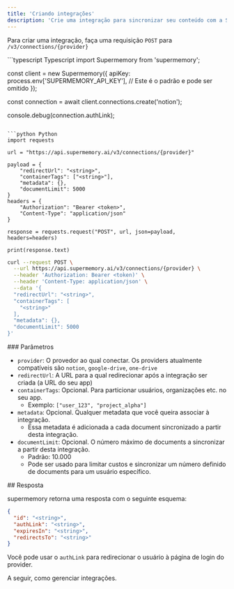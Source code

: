 ```yaml
---
title: 'Criando integrações'
description: 'Crie uma integração para sincronizar seu conteúdo com a Supermemory'
---
```


Para criar uma integração, faça uma requisição `POST` para `/v3/connections/{provider}`

<CodeGroup>
```typescript Typescript
import Supermemory from 'supermemory';

const client = new Supermemory({
  apiKey: process.env['SUPERMEMORY_API_KEY'], // Este é o padrão e pode ser omitido
});

const connection = await client.connections.create('notion');

console.debug(connection.authLink);
```

```python Python
import requests

url = "https://api.supermemory.ai/v3/connections/{provider}"

payload = {
    "redirectUrl": "<string>",
    "containerTags": ["<string>"],
    "metadata": {},
    "documentLimit": 5000
}
headers = {
    "Authorization": "Bearer <token>",
    "Content-Type": "application/json"
}

response = requests.request("POST", url, json=payload, headers=headers)

print(response.text)
```

```bash cURL
curl --request POST \
  --url https://api.supermemory.ai/v3/connections/{provider} \
  --header 'Authorization: Bearer <token)' \
  --header 'Content-Type: application/json' \
  --data '{
  "redirectUrl": "<string>",
  "containerTags": [
    "<string>"
  ],
  "metadata": {},
  "documentLimit": 5000
}'
```
</CodeGroup>

<div id="parameters">
  ### Parâmetros
</div>

- `provider`: O provedor ao qual conectar. Os providers atualmente compatíveis são `notion`, `google-drive`, `one-drive`
- `redirectUrl`: A URL para a qual redirecionar após a integração ser criada (a URL do seu app)
- `containerTags`: Opcional. Para particionar usuários, organizações etc. no seu app.
    - Exemplo: `["user_123", "project_alpha"]`
- `metadata`: Opcional. Qualquer metadata que você queira associar à integração.
    - Essa metadata é adicionada a cada document sincronizado a partir desta integração.
- `documentLimit`: Opcional. O número máximo de documents a sincronizar a partir desta integração.
    - Padrão: 10.000
    - Pode ser usado para limitar custos e sincronizar um número definido de documents para um usuário específico.

<div id="response">
  ## Resposta
</div>

supermemory retorna uma resposta com o seguinte esquema:

```json
{
  "id": "<string>",
  "authLink": "<string>",
  "expiresIn": "<string>",
  "redirectsTo": "<string>"
}
```

Você pode usar o `authLink` para redirecionar o usuário à página de login do provider.

A seguir, como gerenciar integrações.
